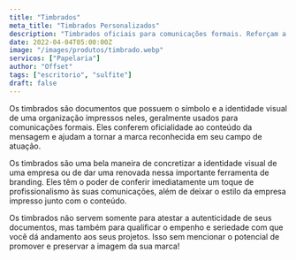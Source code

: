 ```yaml
---
title: "Timbrados"
meta_title: "Timbrados Personalizados"
description: "Timbrados oficiais para comunicações formais. Reforçam a identidade visual, conferem profissionalismo e promovem sua marca."
date: 2022-04-04T05:00:00Z
image: "/images/produtos/timbrado.webp"
servicos: ["Papelaria"]
author: "Offset"
tags: ["escritorio", "sulfite"]
draft: false
---
```


Os timbrados são documentos que possuem o símbolo e a identidade visual de uma organização impressos neles, geralmente usados para comunicações formais. Eles conferem oficialidade ao conteúdo da mensagem e ajudam a tornar a marca reconhecida em seu campo de atuação.

Os timbrados são uma bela maneira de concretizar a identidade visual de uma empresa ou de dar uma renovada nessa importante ferramenta de branding. Eles têm o poder de conferir imediatamente um toque de profissionalismo às suas comunicações, além de deixar o estilo da empresa impresso junto com o conteúdo.

Os timbrados não servem somente para atestar a autenticidade de seus documentos, mas também para qualificar o empenho e seriedade com que você dá andamento aos seus projetos. Isso sem mencionar o potencial de promover e preservar a imagem da sua marca!


<ButtonWhatsapp
  label="ORÇAMENTO PELO WHATSAPP"
  tag="_blank"
  produto="Timbrado"
  phoneNumber="5567999005557"
/>
